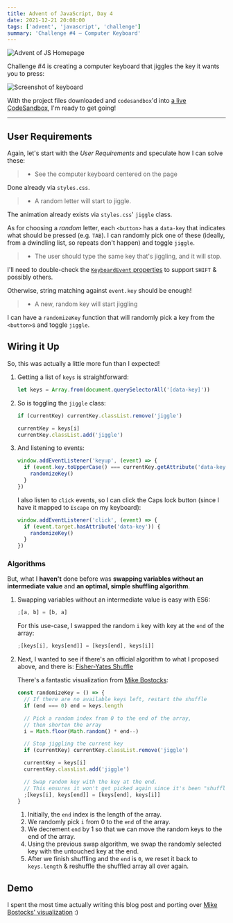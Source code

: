 ```yaml
---
title: Advent of JavaScript, Day 4
date: 2021-12-21 20:08:00
tags: ['advent', 'javascript', 'challenge']
summary: 'Challenge #4 – Computer Keyboard'
---
```



![Advent of JS Homepage](/static/images/advent-of-js.png)

Challenge #4 is creating a computer keyboard that jiggles the key it wants you to press:

![Screenshot of keyboard](https://coachtestprep.s3.amazonaws.com/direct-uploads/user-117025/1c92f5d4-70c3-4d15-9c3e-9b774c54d6cf/computer-keyboard.png)

With the project files downloaded and `codesandbox`'d into [a live CodeSandbox](https://codesandbox.io/s/advent-of-js-day-4-l4umn?file=/index.html), I'm ready to get going!

---

## User Requirements

Again, let's start with the _User Requirements_ and speculate how I can solve these:

> - See the computer keyboard centered on the page

Done already via `styles.css`.

> - A random letter will start to jiggle.

The animation already exists via `styles.css`' `jiggle` class.

As for choosing a _random_ letter, each `<button>` has a `data-key` that indicates what should be pressed (e.g. `TAB`).
I can randomly pick one of these (ideally, from a dwindling list, so repeats don't happen) and toggle `jiggle`.

> - The user should type the same key that's jiggling, and it will stop.

I'll need to double-check the [`KeyboardEvent` properties](https://developer.mozilla.org/en-US/docs/Web/API/KeyboardEvent#properties)
to support `SHIFT` & possibly others.

Otherwise, string matching against `event.key` should be enough!

> - A new, random key will start jiggling

I can have a `randomizeKey` function that will randomly pick a key from the `<button>`s and toggle `jiggle`.

## Wiring it Up

So, this was actually a little more fun than I expected!

1. Getting a list of `keys` is straightforward:

   ```js
   let keys = Array.from(document.querySelectorAll('[data-key]'))
   ```

1. So is toggling the `jiggle` class:

   ```js {1,4}
   if (currentKey) currentKey.classList.remove('jiggle')

   currentKey = keys[i]
   currentKey.classList.add('jiggle')
   ```

1. And listening to events:

   ```js
   window.addEventListener('keyup', (event) => {
     if (event.key.toUpperCase() === currentKey.getAttribute('data-key')) {
       randomizeKey()
     }
   })
   ```

   I also listen to `click` events, so I can click the Caps lock button (since I have it mapped to `Escape` on my keyboard):

   ```js
   window.addEventListener('click', (event) => {
     if (event.target.hasAttribute('data-key')) {
       randomizeKey()
     }
   })
   ```

### Algorithms

But, what I **haven't** done before was **swapping variables without an intermediate value**
and **an optimal, simple shuffling algorithm**.

1. Swapping variables without an intermediate value is easy with ES6:

   ```js
   ;[a, b] = [b, a]
   ```

   For this use-case, I swapped the random `i` key with key at the `end` of the array:

   ```js
   ;[keys[i], keys[end]] = [keys[end], keys[i]]
   ```

1. Next, I wanted to see if there's an official algorithm to what I proposed above, and there is: [Fisher-Yates Shuffle](https://en.wikipedia.org/wiki/Fisher%E2%80%93Yates_shuffle)

   There's a fantastic visualization from [Mike Bostocks](https://bost.ocks.org/mike/shuffle/):

   <Shuffle />

   ```js {3, 7, 17}
   const randomizeKey = () => {
     // If there are no available keys left, restart the shuffle
     if (end === 0) end = keys.length

     // Pick a random index from 0 to the end of the array,
     // then shorten the array
     i = Math.floor(Math.random() * end--)

     // Stop jiggling the current key
     if (currentKey) currentKey.classList.remove('jiggle')

     currentKey = keys[i]
     currentKey.classList.add('jiggle')

     // Swap random key with the key at the end.
     // This ensures it won't get picked again since it's been "shuffled" out to the end
     ;[keys[i], keys[end]] = [keys[end], keys[i]]
   }
   ```

   1. Initially, the `end` index is the length of the array.
   1. We randomly pick `i` from 0 to the `end` of the array.
   1. We decrement `end` by 1 so that we can move the random keys to the end of the array.
   1. Using the previous swap algorithm, we swap the randomly selected key with the untouched key at the end.
   1. After we finish shuffling and the `end` is `0`, we reset it back to `keys.length` & reshuffle the shuffled array all over again.

## Demo

I spent the most time actually writing this blog post and porting over [Mike Bostocks' visualization](https://bost.ocks.org/mike/shuffle/) :)

<CodeSandbox codeSandboxId="advent-of-js-day-4-l4umn" />
